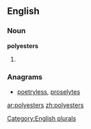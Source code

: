 ==English==

===Noun===
'''polyesters'''

# {{plural of|[[polyester]]}}

===Anagrams===
* [[poetryless#English|poetryless]], [[proselytes#English|proselytes]]

[[Category:English plurals]]

[[ar:polyesters]]
[[zh:polyesters]]